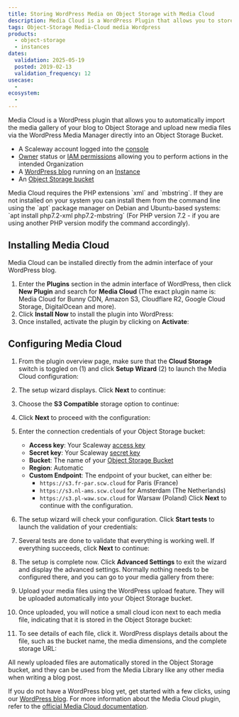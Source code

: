 ```yaml
---
title: Storing WordPress Media on Object Storage with Media Cloud
description: Media Cloud is a WordPress Plugin that allows you to store media files of your blog on Object Storage
tags: Object-Storage Media-Cloud media Wordpress
products:
  - object-storage
  - instances
dates:
  validation: 2025-05-19
  posted: 2019-02-13
  validation_frequency: 12
usecase:
  -
ecosystem:
  -
---
```




Media Cloud is a WordPress plugin that allows you to automatically import the media gallery of your blog to Object Storage and upload new media files via the WordPress Media Manager directly into an Object Storage Bucket.

<Requirements />

- A Scaleway account logged into the [console](https://console.scaleway.com)
- [Owner](/iam/concepts/#owner) status or [IAM permissions](/iam/concepts/#permission) allowing you to perform actions in the intended Organization
- A [WordPress blog](/tutorials/wordpress-instantapp/) running on an [Instance](https://www.scaleway.com/en/virtual-instances/)
- An [Object Storage bucket](/object-storage/how-to/create-a-bucket/)

<Message type="important">
  Media Cloud requires the PHP extensions `xml` and `mbstring`. If they are not installed on your system you can install them from the command line using the `apt` package manager on Debian and Ubuntu-based systems: `apt install php7.2-xml php7.2-mbstring` (For PHP version 7.2 - if you are using another PHP version modify the command accordingly).
</Message>

## Installing Media Cloud

Media Cloud can be installed directly from the admin interface of your WordPress blog.

1. Enter the **Plugins** section in the admin interface of WordPress, then click **New Plugin** and search for **Media Cloud** (The exact plugin name is: Media Cloud for Bunny CDN, Amazon S3, Cloudflare R2, Google Cloud Storage, DigitalOcean and more).
2. Click **Install Now** to install the plugin into WordPress:
    <Lightbox image={image} alt="" />
3. Once installed, activate the plugin by clicking on **Activate**:
    <Lightbox image={image2} alt="" />

## Configuring Media Cloud

1. From the plugin overview page, make sure that the **Cloud Storage** switch is toggled on (1) and click **Setup Wizard** (2) to launch the Media Cloud configuration:
    <Lightbox image={image3} alt="" />
2. The setup wizard displays. Click **Next** to continue:
    <Lightbox image={image4} alt="" />
3. Choose the **S3 Compatible** storage option to continue:
    <Lightbox image={image5} alt="" />
4. Click **Next** to proceed with the configuration:
    <Lightbox image={image6} alt="" />
5. Enter the connection credentials of your Object Storage bucket:
    <Lightbox image={image7} alt="" />

    - **Access key**: Your Scaleway [access key](/organizations-and-projects/how-to/create-ssh-key/)
    - **Secret key**: Your Scaleway [secret key](/organizations-and-projects/how-to/create-ssh-key/)
    - **Bucket**: The name of your [Object Storage Bucket](/object-storage/how-to/create-a-bucket/)
    - **Region**: Automatic
    - **Custom Endpoint**: The endpoint of your bucket, can either be:
      - `https://s3.fr-par.scw.cloud` for Paris (France)
      - `https://s3.nl-ams.scw.cloud` for Amsterdam (The Netherlands)
      - `https://s3.pl-waw.scw.cloud` for Warsaw (Poland)
      Click **Next** to continue with the configuration.
6. The setup wizard will check your configuration. Click **Start tests** to launch the validation of your credentials:
    <Lightbox image={image8} alt="" />
7. Several tests are done to validate that everything is working well. If everything succeeds, click **Next** to continue:
    <Lightbox image={image9} alt="" />
8. The setup is complete now. Click **Advanced Settings** to exit the wizard and display the advanced settings. Normally nothing needs to be configured there, and you can go to your media gallery from there:
    <Lightbox image={image10} alt="" />
9. Upload your media files using the WordPress upload feature. They will be uploaded automatically into your Object Storage bucket.
10. Once uploaded, you will notice a small cloud icon next to each media file, indicating that it is stored in the Object Storage bucket:
    <Lightbox image={image11} alt="" />
11. To see details of each file, click it. WordPress displays details about the file, such as the bucket name, the media dimensions, and the complete storage URL:
    <Lightbox image={image12} alt="" />

All newly uploaded files are automatically stored in the Object Storage bucket, and they can be used from the Media Library like any other media when writing a blog post.

If you do not have a WordPress blog yet, get started with a few clicks, using our [WordPress blog](/tutorials/wordpress-instantapp/). For more information about the Media Cloud plugin, refer to the [official Media Cloud documentation](https://wordpress.org/plugins/ilab-media-tools/).